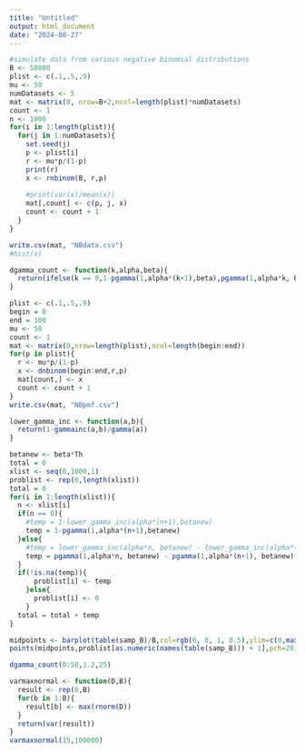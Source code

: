 ```yaml
---
title: "Untitled"
output: html_document
date: "2024-08-27"
---
```



```r
#simulate data from various negative binomial distributions
B <- 50000
plist <- c(.1,.5,.9)
mu <- 50
numDatasets <- 5
mat <- matrix(0, nrow=B+2,ncol=length(plist)*numDatasets)
count <- 1
n <- 1000
for(i in 1:length(plist)){
  for(j in 1:numDatasets){
    set.seed(j)
    p <- plist[i]
    r <- mu*p/(1-p)
    print(r)
    x <- rnbinom(B, r,p)
    
    #print(var(x)/mean(x))
    mat[,count] <- c(p, j, x)
    count <- count + 1
  }
}

write.csv(mat, "NBdata.csv")
#hist(x)
```

```r
dgamma_count <- function(k,alpha,beta){
  return(ifelse(k == 0,1-pgamma(1,alpha*(k+1),beta),pgamma(1,alpha*k, beta) - pgamma(1,alpha*(k+1), beta)))
}
```


```r
plist <- c(.1,.5,.9)
begin = 0
end = 100
mu <- 50
count <- 1
mat <- matrix(0,nrow=length(plist),ncol=length(begin:end))
for(p in plist){
  r <- mu*p/(1-p)
  x <- dnbinom(begin:end,r,p)
  mat[count,] <- x
  count <- count + 1
}
write.csv(mat, "NBpmf.csv")
```





```r
lower_gamma_inc <- function(a,b){
  return(1-gammainc(a,b)/gamma(a))
}

betanew <- beta*Th
total = 0
xlist <- seq(0,1000,1)
problist <- rep(0,length(xlist))
total = 0 
for(i in 1:length(xlist)){
  n <- xlist[i]
  if(n == 0){
    #temp = 1-lower_gamma_inc(alpha*(n+1),betanew)
    temp = 1-pgamma(1,alpha*(n+1),betanew)
  }else{
    #temp = lower_gamma_inc(alpha*n, betanew) - lower_gamma_inc(alpha*(n+1), betanew)
    temp = pgamma(1,alpha*n, betanew) - pgamma(1,alpha*(n+1), betanew)
  }
  if(!is.na(temp)){
      problist[i] <- temp
    }else{
      problist[i] <- 0
    }
  total = total + temp
}

midpoints <- barplot(table(samp_B)/B,col=rgb(0, 0, 1, 0.5),ylim=c(0,max(problist)+.01))
points(midpoints,problist[as.numeric(names(table(samp_B))) + 1],pch=20)
```

```r
dgamma_count(0:50,1.2,25)
```


```r
varmaxnormal <- function(D,B){
  result <- rep(0,B)
  for(b in 1:B){
    result[b] <- max(rnorm(D))
  }
  return(var(result))
}
varmaxnormal(15,100000)
```



